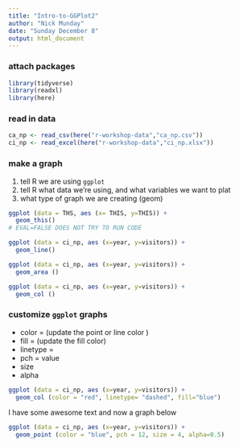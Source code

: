 ```yaml
---
title: "Intro-to-GGPlot2"
author: "Nick Munday"
date: "Sunday December 8"
output: html_document
---
```


### attach packages

``` r

library(tidyverse)
library(readxl)
library(here)

```

### read in data

```r
ca_np <- read_csv(here("r-workshop-data","ca_np.csv"))
ci_np <- read_excel(here("r-workshop-data","ci_np.xlsx"))
```

### make a graph

1. tell R we are using `ggplot`
2. tell R what data we're using, and what variables we want to plat
3. what type of graph we are creating (geom)

```r
ggplot (data = THS, aes (x= THIS, y=THIS)) + 
  geom_this()
# EVAL=FALSE DOES NOT TRY TO RUN CODE
```

```r
ggplot (data = ci_np, aes (x=year, y=visitors)) + 
  geom_line()
```

```r
ggplot (data = ci_np, aes (x=year, y=visitors)) + 
  geom_area ()
```

```r
ggplot (data = ci_np, aes (x=year, y=visitors)) + 
  geom_col ()
```

### customize `ggplot` graphs
 - color = (update the point or line color )
 - fill = (update the fill color)
 - linetype =
 - pch = value
 - size
 - alpha

```r
ggplot (data = ci_np, aes (x=year, y=visitors)) + 
  geom_col (color = "red", linetype= "dashed", fill="blue")
```

I have some awesome text and now a graph below

```r
ggplot (data = ci_np, aes (x=year, y=visitors)) + 
  geom_point (color = "blue", pch = 12, size = 4, alpha=0.5)
```



